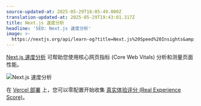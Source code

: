 ```yaml
---
source-updated-at: 2025-05-29T18:05:49.000Z
translation-updated-at: 2025-05-29T19:43:01.317Z
title: Next.js 速度分析
headline: 'SEO: Next.js 速度分析'
image: >-
  https://nextjs.org/api/learn-og?title=Next.js%20Speed%20Insights&amp;chapter=30
---
```


[Next.js 速度分析](https://nextjs.org/analytics) 可帮助您使用核心网页指标 (Core Web Vitals) 分析和测量页面性能。

![Next.js 速度分析](https://h8DxKfmAPhn8O0p3.public.blob.vercel-storage.com/learn/pages-router/seo/analytics.png)

在 [Vercel 部署](https://vercel.com/docs/concepts/speed-insights) 上，您可以零配置开始收集 [真实体验评分 (Real Experience Score)](https://vercel.com/docs/concepts/speed-insights#metrics)。